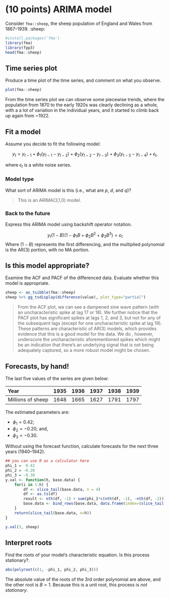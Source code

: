 # (10 points) ARIMA model

Consider `fma::sheep`, the sheep population of England and Wales from 1867--1939. :sheep: 

```r
#install.packages('fma')
library(fma)
library(fpp3)
head(fma::sheep)
```

## Time series plot
Produce a time plot of the time series, and comment on what you observe.

```r
plot(fma::sheep)
```

From the time series plot we can observe some piecewise trends, where the population from 1870 to the early 1920s was clearly declining as a whole, with a a lot of variation in the individual years, and it started to climb back up again from ~1922.

## Fit a model 

Assume you decide to fit the following model: 

$$
  y_{t} = y_{t-1} + \phi_1(y_{t-1}-y_{t-2}) + \phi_2(y_{t-2}-y_{t-3}) + \phi_3(y_{t-3}-y_{t-4}) + \epsilon_t,		
$$ 

where $\epsilon_t$ is a white noise series.

### Model type

What sort of ARIMA model is this (i.e., what are $p$, $d$, and $q$)?

> This is an ARIMA(3,1,0) model.

### Back to the future 

Express this ARIMA model using backshift operator notation.

$$
y_t (1-B)(1-\phi_1B + \phi_2 B^2 + \phi_3 B^3) = \varepsilon_t
$$
Where $(1-B)$ represents the first differencing, and the multiplied polynomial is the AR(3) portion, with no MA portion.


## Is this model appropriate? 

Examine the ACF and PACF of the differenced data. Evaluate whether this model is appropriate. 

```r
sheep <- as_tsibble(fma::sheep)
sheep %>% gg_tsdisplay(difference(value), plot_type="partial")
```

> From the ACF plot, we can see a dampened sine wave pattern (with an uncharacteristic spike at lag 17 or 18). We further notice that the PACF plot has significant spikes at lags 1, 2, and 3, but not for any of the subsequent lags (except for one uncharacteristic spike at lag 19). These patterns are characteristic of AR(3) models, which provides evidence that this is a good model for the data. We do , however, underscore the uncharacteristic aforementioned spikes which might be an indication that there's an underlying signal that is not being adequately captured, so a more robust model might be chosen.

## Forecasts, by hand! 

The last five values of the series are given below:

| Year              | 1935 | 1936 | 1937 | 1938 | 1939 |
|:------------------|-----:|-----:|-----:|-----:|-----:|
| Millions of sheep | 1648 | 1665 | 1627 | 1791 | 1797 |

The estimated parameters are: 

- $\phi_1 =  0.42$; 
- $\phi_2 = -0.20$;  and, 
- $\phi_3 = -0.30$.

Without using the forecast function, calculate forecasts for the next three years (1940--1942).

```r
## you can use R as a calculator here
phi_1 =  0.42
phi_2 = -0.20
phi_3 = -0.30
y.val <- function(h, base.data) {
	for(i in 1:h) {
		df <- slice_tail(base.data, n = 4)
		df <- as.ts(df)
		result <- nth(df, -1) + sum(phi_1*c(nth(df, -1), -nth(df, -2))) +  sum(phi_2*c(nth(df, -2), -nth(df, -3))) + sum(phi_3*c(nth(df, -3), -nth(df, -4)))
		base.data <- bind_rows(base.data, data.frame(index=(slice_tail(base.data, n=1)$index)+1, value=result))
	}
	return(slice_tail(base.data, n=h))
}
```

```r
y.val(3, sheep)
```


## Interpret roots
Find the roots of your model's characteristic equation. Is this process stationary?.

```r
abs(polyroot(c(1, -phi_1, phi_2, phi_3)))
```

The absolute value of the roots of the 3rd order polynomial are above, and the other root is $B = 1$. Because this is a unit root, this process is _not stationary_.

